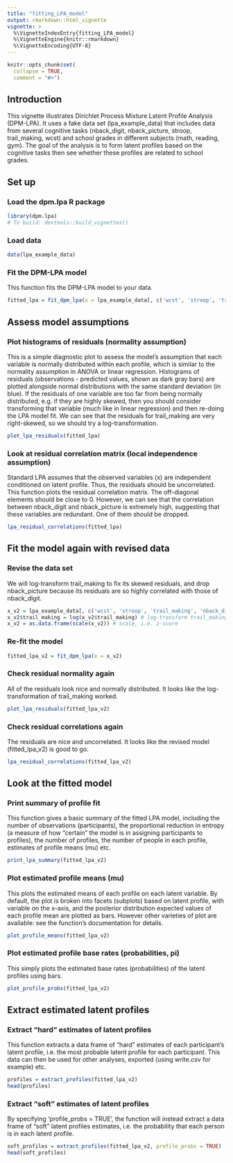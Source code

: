 ```yaml
---
title: "fitting_LPA_model"
output: rmarkdown::html_vignette
vignette: >
  %\VignetteIndexEntry{fitting_LPA_model}
  %\VignetteEngine{knitr::rmarkdown}
  %\VignetteEncoding{UTF-8}
---
```


```r
knitr::opts_chunk$set(
  collapse = TRUE,
  comment = "#>")
```
## Introduction
This vignette illustrates Dirichlet Process Mixture Latent Profile Analysis (DPM-LPA). It uses a fake data set (lpa_example_data) that includes data from several cognitive tasks (nback_digit, nback_picture, stroop, trail_making, wcst) and school grades in different subjects (math, reading, gym). The goal of the analysis is to form latent profiles based on the cognitive tasks then see whether these profiles are related to school grades.

## Set up

### Load the dpm.lpa R package
```r
library(dpm.lpa)
# To build: devtools::build_vignettes()
```

### Load data
```r
data(lpa_example_data)
```

### Fit the DPM-LPA model
This function fits the DPM-LPA model to your data.
```r
fitted_lpa = fit_dpm_lpa(x = lpa_example_data[, c('wcst', 'stroop', 'trail_making', 'nback_digit', 'nback_picture')])
```
## Assess model assumptions

### Plot histograms of residuals (normality assumption)
This is a simple diagnostic plot to assess the model's assumption that each variable is normally distributed within each profile, which is similar to the normality  assumption in ANOVA or linear regression. Histograms of residuals (observations - predicted values, shown as dark gray bars) are plotted alongside normal distributions with the same standard deviation (in blue). If the residuals of one variable are too far from being normally distributed, e.g. if they are highly skewed, then you should consider transforming that variable (much like in linear regression) and then re-doing the LPA model fit. We can see that the residuals for trail_making are very right-skewed,
so we should try a log-transformation.
```r
plot_lpa_residuals(fitted_lpa)
```

### Look at residual correlation matrix (local independence assumption)
Standard LPA assumes that the observed variables (x) are independent conditioned on latent profile. Thus, the residuals should be uncorrelated. This function plots the residual correlation matrix. The off-diagonal elements should be close to 0. However, we can see that the correlation between nback_digit and nback_picture is extremely high, suggesting that these variables are redundant. One of them should be dropped.
```r
lpa_residual_correlations(fitted_lpa)
```
## Fit the model again with revised data

### Revise the data set
We will log-transform trail_making to fix its skewed residuals, and drop nback_picture because its residuals are so highly correlated with those of nback_digit.
```r
x_v2 = lpa_example_data[, c('wcst', 'stroop', 'trail_making', 'nback_digit')] # drop nback_picture
x_v2$trail_making = log(x_v2$trail_making) # log-transform trail_making
x_v2 = as.data.frame(scale(x_v2)) # scale, i.e. z-score
```

### Re-fit the model
```r
fitted_lpa_v2 = fit_dpm_lpa(x = x_v2)
```

### Check residual normality again
All of the residuals look nice and normally distributed. It looks like the log-transformation of trail_making worked.
```r
plot_lpa_residuals(fitted_lpa_v2)
```
### Check residual correlations again
The residuals are nice and uncorrelated. It looks like the revised model (fitted_lpa_v2) is good to go.
```r
lpa_residual_correlations(fitted_lpa_v2)
```

## Look at the fitted model

### Print summary of profile fit
This function gives a basic summary of the fitted LPA model, including the number of observations (participants), the proportional reduction in entropy (a measure of how "certain" the model is in assigning participants to profiles), the number of profiles, the number of people in each profile, estimates of profile means (mu) etc.
```r
print_lpa_summary(fitted_lpa_v2)
```
### Plot estimated profile means (mu)
This plots the estimated means of each profile on each latent variable. By default,
the plot is broken into facets (subplots) based on latent profile, with variable
on the x-axis, and the posterior distribution expected values of each profile mean
are plotted as bars. However other varieties of plot are available: see the function's
documentation for details.
```r
plot_profile_means(fitted_lpa_v2)
```
### Plot estimated profile base rates (probabilities, pi)
This simply plots the estimated base rates (probabilities) of the latent profiles
using bars.
```r
plot_profile_probs(fitted_lpa_v2)
```
## Extract estimated latent profiles

### Extract "hard" estimates of latent profiles
This function extracts a data frame of "hard" estimates of each participant's latent profile, i.e. the most probable latent profile for each participant. This data can then be used for other analyses, exported (using write.csv for example) etc.
```r
profiles = extract_profiles(fitted_lpa_v2)
head(profiles)
```

### Extract "soft" estimates of latent profiles
By specifying 'profile_probs = TRUE', the function will instead extract a data frame of "soft" latent profiles estimates, i.e. the probability that each person is in each latent profile.
```r
soft_profiles = extract_profiles(fitted_lpa_v2, profile_probs = TRUE)
head(soft_profiles)
```
